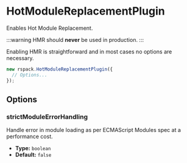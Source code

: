 # HotModuleReplacementPlugin

Enables Hot Module Replacement.

:::warning
HMR should **never** be used in production.
:::

Enabling HMR is straightforward and in most cases no options are necessary.

```js
new rspack.HotModuleReplacementPlugin({
  // Options...
});
```

## Options

### strictModuleErrorHandling

Handle error in module loading as per ECMAScript Modules spec at a performance cost.

- **Type:** `boolean`
- **Default:** `false`
